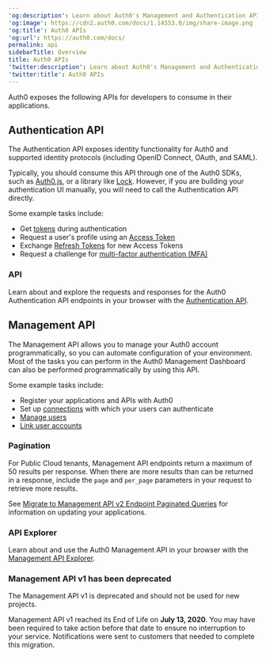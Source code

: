 ---
'og:description': Learn about Auth0's Management and Authentication APIs.
'og:image': https://cdn2.auth0.com/docs/1.14553.0/img/share-image.png
'og:title': Auth0 APIs
'og:url': https://auth0.com/docs/
permalink: api
sidebarTitle: Overview
title: Auth0 APIs
'twitter:description': Learn about Auth0's Management and Authentication APIs.
'twitter:title': Auth0 APIs
---
Auth0 exposes the following APIs for developers to consume in their applications.

## Authentication API

The Authentication API exposes identity functionality for Auth0 and supported identity protocols (including <Tooltip tip="OpenID: Open standard for authentication that allows applications to verify users' identities without collecting and storing login information." cta="View Glossary" href="/docs/glossary?term=OpenID">OpenID</Tooltip> Connect, <Tooltip tip="OpenID: Open standard for authentication that allows applications to verify users' identities without collecting and storing login information." cta="View Glossary" href="/docs/glossary?term=OAuth">OAuth</Tooltip>, and <Tooltip tip="OAuth 2.0: Authorization framework that defines authorization protocols and workflows." cta="View Glossary" href="/docs/glossary?term=SAML">SAML</Tooltip>).

Typically, you should consume this API through one of the Auth0 SDKs, such as [Auth0.js](/docs/libraries/auth0js), or a library like [Lock](/docs/libraries/lock). However, if you are building your authentication UI manually, you will need to call the Authentication API directly.

Some example tasks include:

* Get [tokens](/docs/secure/tokens) during authentication
* Request a user's profile using an [Access Token](/docs/secure/tokens/access-tokens)
* Exchange [Refresh Tokens](/docs/secure/tokens/refresh-tokens) for new <Tooltip tip="Access Token: Authorization credential, in the form of an opaque string or JWT, used to access an API." cta="View Glossary" href="/docs/glossary?term=Access+Tokens">Access Tokens</Tooltip>
* Request a challenge for [multi-factor authentication (MFA)](/docs/secure/multi-factor-authentication)

### API

Learn about and explore the requests and responses for the Auth0 Authentication API endpoints in your browser with the [Authentication API](https://auth0.com/docs/api/authentication).

## Management API

The <Tooltip tip="Management API: A product to allow customers to perform administrative tasks." cta="View Glossary" href="/docs/glossary?term=Management+API">Management API</Tooltip> allows you to manage your Auth0 account programmatically, so you can automate configuration of your environment. Most of the tasks you can perform in the Auth0 Management Dashboard can also be performed programmatically by using this API.

Some example tasks include:

* Register your applications and APIs with Auth0
* Set up [connections](/docs/authenticate/identity-providers) with which your users can authenticate
* [Manage users](/docs/manage-users)
* [Link user accounts](/docs/manage-users/user-accounts/user-account-linking/link-user-accounts)

### Pagination

For Public Cloud tenants, Management API endpoints return a maximum of 50 results per response. When there are more results than can be returned in a response, include the `page` and `per_page` parameters in your request to retrieve more results.

See [Migrate to Management API v2 Endpoint Paginated Queries](/docs/troubleshoot/product-lifecycle/past-migrations/migrate-to-paginated-queries) for information on updating your applications.

### API Explorer

Learn about and use the Auth0 Management API in your browser with the [Management API Explorer](https://auth0.com/docs/api/management/v2).

### Management API v1 has been deprecated

The Management API v1 is deprecated and should not be used for new projects.

Management API v1 reached its End of Life on **July 13, 2020**. You may have been required to take action before that date to ensure no interruption to your service. Notifications were sent to customers that needed to complete this migration.